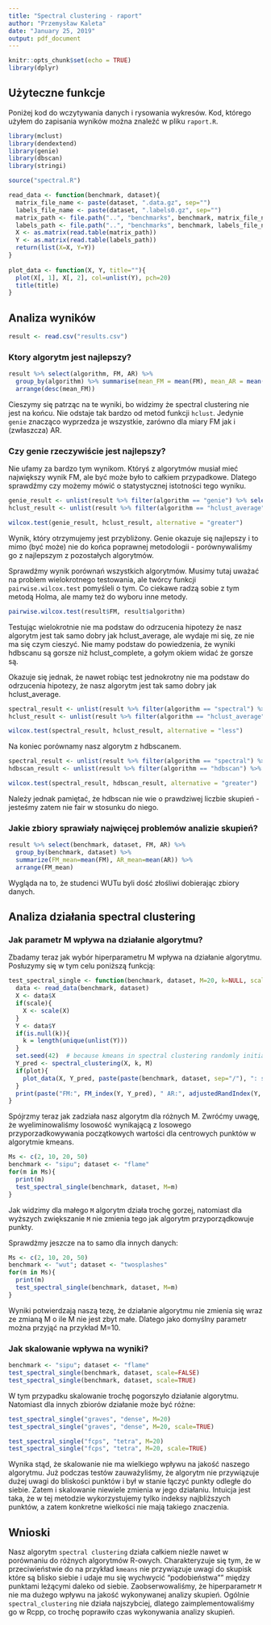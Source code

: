 ```yaml
---
title: "Spectral clustering - raport"
author: "Przemysław Kaleta"
date: "January 25, 2019"
output: pdf_document
---
```


```r
knitr::opts_chunk$set(echo = TRUE)
library(dplyr)
```

## Użyteczne funkcje

Poniżej kod do wczytywania danych i rysowania wykresów. Kod, którego użyłem do zapisania wyników można znaleźć w pliku `raport.R`.

```r
library(mclust)
library(dendextend)
library(genie)
library(dbscan)
library(stringi)

source("spectral.R")

read_data <- function(benchmark, dataset){
  matrix_file_name <- paste(dataset, ".data.gz", sep="")
  labels_file_name <- paste(dataset, ".labels0.gz", sep="")
  matrix_path <- file.path("..", "benchmarks", benchmark, matrix_file_name)
  labels_path <- file.path("..", "benchmarks", benchmark, labels_file_name)
  X <- as.matrix(read.table(matrix_path))
  Y <- as.matrix(read.table(labels_path))
  return(list(X=X, Y=Y))
}
  
plot_data <- function(X, Y, title=""){
  plot(X[, 1], X[, 2], col=unlist(Y), pch=20)
  title(title)
}
```

## Analiza wyników
```r
result <- read.csv("results.csv")
```

### Ktory algorytm jest najlepszy?
```r
result %>% select(algorithm, FM, AR) %>% 
  group_by(algorithm) %>% summarise(mean_FM = mean(FM), mean_AR = mean(AR)) %>%
  arrange(desc(mean_FM))
```
Cieszymy się patrząc na te wyniki, bo widzimy że spectral clustering nie jest na końcu. Nie odstaje tak bardzo od metod funkcji `hclust`. Jedynie `genie` znacząco wyprzedza je wszystkie, zarówno dla miary FM jak i (zwłaszcza) AR. 

### Czy genie rzeczywiście jest najlepszy?


Nie ufamy za bardzo tym wynikom. Któryś z algorytmów musiał mieć największy wynik FM, ale być może było to całkiem przypadkowe. Dlatego sprawdźmy czy możemy mówić o statystycznej istotności tego wyniku. 

```r
genie_result <- unlist(result %>% filter(algorithm == "genie") %>% select(FM))
hclust_result <- unlist(result %>% filter(algorithm == "hclust_average") %>% select(FM))

wilcox.test(genie_result, hclust_result, alternative = "greater")
```

Wynik, który otrzymujemy jest przybliżony. Genie okazuje się najlepszy i to mimo (być może) nie do końca poprawnej metodologii - porównywaliśmy go z najlepszym z pozostałych algorytmów.

Sprawdźmy wynik porównań wszystkich algorytmów. Musimy tutaj uważać na problem wielokrotnego testowania, ale twórcy funkcji `pairwise.wilcox.test` pomyśleli o tym. Co ciekawe radzą sobie z tym metodą Holma, ale mamy też do wyboru inne metody.

```r
pairwise.wilcox.test(result$FM, result$algorithm)
```

Testując wielokrotnie nie ma podstaw do odrzucenia hipotezy że nasz algorytm jest tak samo dobry jak hclust_average, ale wydaje mi się, ze nie ma się czym cieszyć. Nie mamy podstaw do powiedzenia, że wyniki hdbscanu są gorsze niż hclust_complete, a gołym okiem widać że gorsze są.

Okazuje się jednak, że nawet robiąc test jednokrotny nie ma podstaw do odrzucenia hipotezy, że nasz algorytm jest tak samo dobry jak hclust_average. 

```r
spectral_result <- unlist(result %>% filter(algorithm == "spectral") %>% select(FM))
hclust_result <- unlist(result %>% filter(algorithm == "hclust_average") %>% select(FM))

wilcox.test(spectral_result, hclust_result, alternative = "less")
```

Na koniec porównamy nasz algorytm z hdbscanem.
```r
spectral_result <- unlist(result %>% filter(algorithm == "spectral") %>% select(FM))
hdbscan_result <- unlist(result %>% filter(algorithm == "hdbscan") %>% select(FM))

wilcox.test(spectral_result, hdbscan_result, alternative = "greater")
```

Należy jednak pamiętać, że hdbscan nie wie o prawdziwej liczbie skupień - jesteśmy zatem nie fair w stosunku do niego.

### Jakie zbiory sprawiały najwięcej problemów analizie skupień?
```r
result %>% select(benchmark, dataset, FM, AR) %>% 
  group_by(benchmark, dataset) %>% 
  summarize(FM_mean=mean(FM), AR_mean=mean(AR)) %>%
  arrange(FM_mean) 
```

Wygląda na to, że studenci WUTu byli dość złośliwi dobierając zbiory danych.

## Analiza działania spectral clustering

### Jak parametr M wpływa na działanie algorytmu?

Zbadamy teraz jak wybór hiperparametru M wpływa na działanie algorytmu. Posłuzymy się w tym celu poniższą funkcją:
```r
test_spectral_single <- function(benchmark, dataset, M=20, k=NULL, scale=FALSE, plot=TRUE){
  data <- read_data(benchmark, dataset)
  X <- data$X
  if(scale){
    X <- scale(X)
  }
  Y <- data$Y
  if(is.null(k)){
    k = length(unique(unlist(Y)))
  }
  set.seed(42)  # because kmeans in spectral clustering randomly initializes centers
  Y_pred <- spectral_clustering(X, k, M)
  if(plot){
    plot_data(X, Y_pred, paste(paste(benchmark, dataset, sep="/"), ": spectral ", "M=", M, sep=""))
  }
  print(paste("FM:", FM_index(Y, Y_pred), " AR:", adjustedRandIndex(Y, Y_pred), sep=" "))
}

```

Spójrzmy teraz jak zadziała nasz algorytm dla różnych M. Zwróćmy uwagę, że wyeliminowaliśmy losowość wynikającą z losowego przyporzadkowywania początkowych wartości dla centrowych punktów w algorytmie kmeans.

```r
Ms <- c(2, 10, 20, 50)
benchmark <- "sipu"; dataset <- "flame"
for(m in Ms){
  print(m)
  test_spectral_single(benchmark, dataset, M=m)
}
```
Jak widzimy dla małego `M` algorytm działa trochę gorzej, natomiast dla wyższych zwiększanie `M` nie zmienia tego jak algorytm przyporządkowuje punkty.

Sprawdżmy jeszcze na to samo dla innych danych:
```r
Ms <- c(2, 10, 20, 50)
benchmark <- "wut"; dataset <- "twosplashes"
for(m in Ms){
  print(m)
  test_spectral_single(benchmark, dataset, M=m)
}
```

Wyniki potwierdzają naszą tezę, że działanie algorytmu nie zmienia się wraz ze zmianą M o ile M nie jest zbyt małe. Dlatego jako domyślny parametr można przyjąć na przykład M=10.

### Jak skalowanie wpływa na wyniki?
```r
benchmark <- "sipu"; dataset <- "flame"
test_spectral_single(benchmark, dataset, scale=FALSE)
test_spectral_single(benchmark, dataset, scale=TRUE)
```
W tym przypadku skalowanie trochę pogorszyło działanie algorytmu. Natomiast dla innych zbiorów działanie może być różne:

```r
test_spectral_single("graves", "dense", M=20)
test_spectral_single("graves", "dense", M=20, scale=TRUE)
```

```r
test_spectral_single("fcps", "tetra", M=20)
test_spectral_single("fcps", "tetra", M=20, scale=TRUE)
```

Wynika stąd, że skalowanie nie ma wielkiego wpływu na jakość naszego algorytmu. Już podczas testów zauważyliśmy, że algorytm nie przywiązuje dużej uwagi do bliskości punktów i był w stanie łączyć punkty odległe do siebie. Zatem i skalowanie niewiele zmienia w jego działaniu. Intuicja jest taka, że w tej metodzie wykorzystujemy tylko indeksy najbliższych punktów, a zatem konkretne wielkości nie mają takiego znaczenia.

## Wnioski
Nasz algorytm `spectral clustering` działa całkiem nieźle nawet w porównaniu do różnych algorytmów R-owych. Charakteryzuje się tym, że w przeciwieństwie do na przykład `kmeans` nie przywiązuje uwagi do skupisk które są blisko siebie i udaje mu się wychwycić "podobieństwa"" między punktami leżącymi daleko od siebie. Zaobserwowaliśmy, że hiperparametr `M` nie ma dużego wpływu na jakość wykonywanej analizy skupień. Ogólnie `spectral_clustering` nie działa najszybciej, dlatego zaimplementowaliśmy go w Rcpp, co trochę poprawiło czas wykonywania analizy skupień.